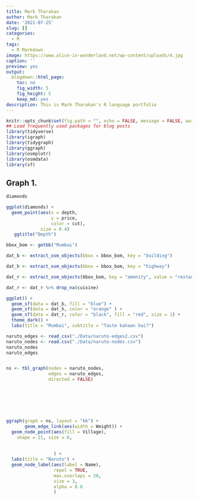 ```yaml
---
title: Mark Tharakan
author: Mark Tharakan
date: '2021-07-25'
slug: []
categories:
  - R
tags:
  - R Markdown
image: https://www.alice-in-wonderland.net/wp-content/uploads/4.jpg
caption: ''
preview: yes
output:
  blogdown::html_page:
    toc: no
    fig_width: 5
    fig_height: 5
    keep_md: yes
description: This is Mark Tharakan's R language portfolio
---
```



```r
knitr::opts_chunk$set(fig.path = "", echo = FALSE, message = FALSE, warning = FALSE)
## Load frequently used packages for blog posts
library(tidyverse)
library(igraph)
library(tidygraph)
library(ggraph)
library(osmplotr)
library(osmdata)
library(sf)
```

## Graph 1.

```r
diamonds
```


```r
ggplot(diamonds) +
  geom_point(aes(x = depth,
                 y = price,
                 color = cut),
             size = 0.4)
   ggtitle("Depth")
```

```r
bbox_bom <- getbb("Mumbai")

dat_b <- extract_osm_objects(bbox = bbox_bom, key = "building")

dat_h <- extract_osm_objects(bbox = bbox_bom, key = "highway")

dat_r <- extract_osm_objects(bbox_bom, key = "amenity", value = "restaurant", return_type = "point")

dat_r <- dat_r %>% drop_na(cuisine)

ggplot() +
  geom_sf(data = dat_b, fill = "blue") +
  geom_sf(data = dat_h, color = "orange" ) +
  geom_sf(data = dat_r, color = "black", fill = "red", size = 1) +
  theme_dark() +
  labs(title = "Mumbai", subtitle = "Taste kahaan hai?")
```


```r
naruto_edges <- read_csv("./Data/naruto-edges2.csv")
naruto_nodes <- read.csv("./Data/naruto-nodes.csv")
naruto_nodes
naruto_edges


ns <- tbl_graph(nodes = naruto_nodes,
                edges = naruto_edges,
                directed = FALSE)







ggraph(graph = ns, layout = "kk") +
       geom_edge_link(aes(width = Weight)) +
  geom_node_point(aes(fill = Village),
    shape = 21, size = 6,
                  
                  
                  ) +
  labs(title = "Naruto") +
  geom_node_label(aes(label = Name),
                  repel = TRUE,
                  max.overlaps = 20,
                  size = 3,
                  alpha = 0.6
                  ) 
   
```


